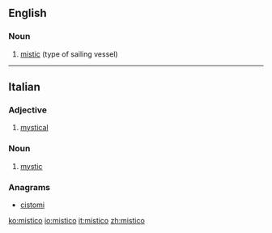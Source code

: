 ==English==

===Noun===
{{en-noun|pl2=misticoes}}

# [[mistic]] (type of sailing vessel)

----

==Italian==

===Adjective===
{{it-adj|mistic|o|a|i|he}}

# [[mystical]]

===Noun===
{{it-noun|mistic|m|o|i}}

# [[mystic]]

===Anagrams===
* [[cistomi#Italian|cistomi]]

[[ko:mistico]]
[[io:mistico]]
[[it:mistico]]
[[zh:mistico]]